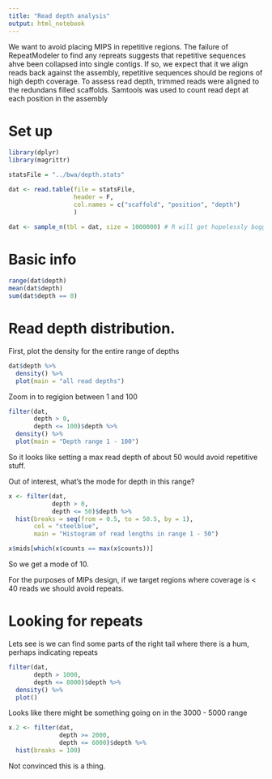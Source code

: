 ```yaml
---
title: "Read depth analysis"
output: html_notebook
---
```


We want to avoid placing MIPS in repetitive regions. The failure of RepeatModeler to find any repreats suggests that repetitive sequences ahve been collapsed into single contigs. If so, we expect that it we align reads back against the assembly, repetitive sequences should be regions of high depth coverage. To assess read depth, trimmed reads were aligned to the redundans filled scaffolds. Samtools was used to count read dept at each position in the assembly

# Set up

```r
library(dplyr)
library(magrittr)
```


```r
statsFile = "../bwa/depth.stats"

dat <- read.table(file = statsFile,
                  header = F,
                  col.names = c("scaffold", "position", "depth")
                  )

dat <- sample_n(tbl = dat, size = 1000000) # R will get hopelessly bogged if we use all positions

```

# Basic info

```r
range(dat$depth)
mean(dat$depth)
sum(dat$depth == 0)
```

# Read depth distribution.

First, plot the density for the entire range of depths

```r
dat$depth %>% 
  density() %>% 
  plot(main = "all read depths")

```

Zoom in to regigion between 1 and 100

```r
filter(dat,
       depth > 0,
       depth <= 100)$depth %>%
  density() %>%
  plot(main = "Depth range 1 - 100")
```

So it looks like setting a max read depth of about 50 would avoid repetitive stuff.

Out of interest, what's the mode for depth in this range?

```r
x <- filter(dat,
            depth > 0,
            depth <= 50)$depth %>%
  hist(breaks = seq(from = 0.5, to = 50.5, by = 1),
       col = "steelblue",
       main = "Histogram of read lengths in range 1 - 50")

x$mids[which(x$counts == max(x$counts))]
```
So we get a mode of 10.

For the purposes of MIPs design, if we target regions where coverage is < 40 reads we should avoid repeats.

# Looking for repeats

Lets see is we can find some parts of the right tail where there is a hum, perhaps indicating repeats

```r
filter(dat,
       depth > 1000,
       depth <= 8000)$depth %>%
  density() %>%
  plot()
```
Looks like there might be something going on in the 3000 - 5000 range

```r
x.2 <- filter(dat,
              depth >= 2000,
              depth <= 6000)$depth %>%
  hist(breaks = 100)
```

Not convinced this is a thing.

